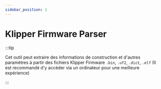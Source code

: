 ```yaml
---
sidebar_position: 1
---
```


# Klipper Firmware Parser

:::tip

Cet outil peut extraire des informations de construction et d'autres paramètres à partir des fichiers Klipper Firmware `.bin`, `.uf2`, `.dict`, `.elf` (Il est recommandé d'y accéder via un ordinateur pour une meilleure expérience)

:::


<FirmwareParse />
